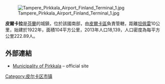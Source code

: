 [[Image:Tampere_Pirkkala_Airport_Finland_Terminal_1.jpg|right]]

'''皮爾卡拉'''是[[芬蘭|芬蘭]]的城鎮，位於該國南部，由[[皮爾卡區|皮爾卡區]]負責管轄，距離[[坦佩雷|坦佩雷]]10公里，始建於1922年，面積104平方公里，2013年人口18,139，人口密度為每平方公里222.89人。

==外部連結==
{{commonscat|Pirkkala}}

*[http://www.pirkkala.fi/ Municipality of Pirkkala] {{Wayback|url=http://www.pirkkala.fi/ |date=20200730195022 }} – official site

{{Finland-geo-stub}}
[[Category:皮尔卡区市镇|Category:皮尔卡区市镇]]